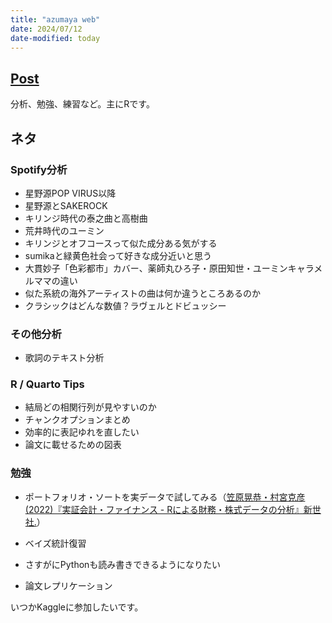 ```yaml
---
title: "azumaya web"
date: 2024/07/12
date-modified: today
---
```


## [Post](/post.html)

分析、勉強、練習など。主にRです。


## ネタ

### Spotify分析

- 星野源POP VIRUS以降
- 星野源とSAKEROCK
- キリンジ時代の泰之曲と高樹曲
- 荒井時代のユーミン
- キリンジとオフコースって似た成分ある気がする
- sumikaと緑黄色社会って好きな成分近いと思う
- 大貫妙子「色彩都市」カバー、薬師丸ひろ子・原田知世・ユーミンキャラメルママの違い
- 似た系統の海外アーティストの曲は何か違うところあるのか
- クラシックはどんな数値？ラヴェルとドビュッシー

### その他分析

- 歌詞のテキスト分析

### R / Quarto Tips

- 結局どの相関行列が見やすいのか
- チャンクオプションまとめ
- 効率的に表記ゆれを直したい
- 論文に載せるための図表

### 勉強
- ポートフォリオ・ソートを実データで試してみる（[笠原晃恭・村宮克彦 (2022)『実証会計・ファイナンス - Rによる財務・株式データの分析』新世社.](https://www.saiensu.co.jp/search/?isbn=978-4-88384-349-7&y=2022)）

- ベイズ統計復習
- さすがにPythonも読み書きできるようになりたい
- 論文レプリケーション

いつかKaggleに参加したいです。